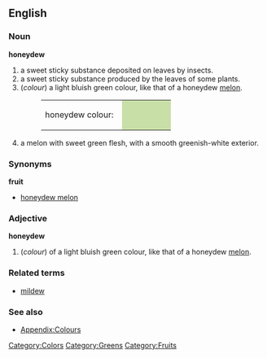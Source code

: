 {{Wikipedia}}
==English==

===Noun===
'''honeydew'''
#a sweet sticky substance deposited on leaves by insects.
#a sweet sticky substance produced by the leaves of some plants.
#(''colour'') a light bluish green colour, like that of a honeydew [[melon]].
#:<table><tr><td>honeydew colour: &nbsp;</td><td bgcolor="#C9DFA8" width="80">&nbsp; </td></tr></table>
#a melon with sweet green flesh, with a smooth greenish-white exterior.

===Synonyms===
'''fruit'''
*[[honeydew melon]]

===Adjective===
'''honeydew'''
#(''colour'') of a light bluish green colour, like that of a honeydew [[melon]].

===Related terms===
*[[mildew]]

===See also===
*[[Wiktionary_Appendix:Colours|Appendix:Colours]]

[[Category:Colors]]
[[Category:Greens]]
[[Category:Fruits]]